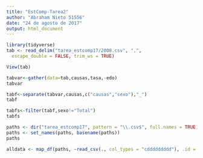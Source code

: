 ```yaml
---
title: "EstComp-Tarea2"
author: "Abraham Nieto 51556"
date: "24 de agosto de 2017"
output: html_document
---
```


```r
library(tidyverse)
tab <- read_delim("tarea_estcomp17/2008.csv", ",", 
  escape_double = FALSE, trim_ws = TRUE) 

View(tab)
```



```r
tabvar<-gather(data=tab,causas,tasa,-edo) 
tabvar
```

```r
tabf<-separate(tabvar,causas,c("causas","sexo"),"_") 
tabf
```

```r
tabfs<-filter(tabf,sexo!="Total") 
tabfs
```
```r
paths <- dir("tarea_estcomp17", pattern = "\\.csv$", full.names = TRUE) 
paths <- set_names(paths, basename(paths))
paths
```

```r
alldata <- map_df(paths, ~read_csv(., col_types = "cddddddddd"), .id = "filename") 

```

